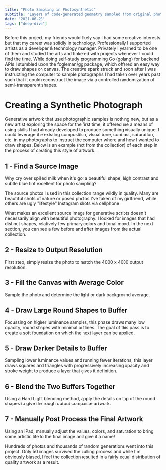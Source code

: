 ```yaml
---
title: "Photo Sampling in Photosynthetic"
subtitle: "Layers of code-generated geometry sampled from original photographs to create dream-like worlds."
date: "2021-06-28"
tags: ["deep-dive"]
---
```


Before this project, my friends would likely say I had some creative interests but that my career was solidly in technology. Professionally I supported artists as a developer & technology manager. Privately I yearned to be one of them and studied the arts and tinkered with projects whenever I could find the time. While doing self-study programming Go (golang) for backend APIs I stumbled upon the fogleman/gg package, which offered an easy way to draw shapes on canvas. The creative spark struck and soon after I was instructing the computer to sample photographs I had taken over years past such that it could reconstruct the image via a controlled randomization of semi-transparent shapes.

<ImageEmbed src="photosynthetic-collage.jpg" alt="Photosynthetic Collage" width={1572} height={1060} priority="true" />

# Creating a Synthetic Photograph

Generative artwork that use photographic samples is nothing new, but as a new artist exploring the space for the first time, it offered me a means of using skills I had already developed to produce something visually unique. I could leverage the existing composition, visual tone, contrast, saturation, etc. in my photographs to instruct the computer where and how I wanted to draw shapes. Below is an example (not from the collection) of each step in the process of creating this style of artwork.

## 1 - Find a Source Image

<ImageEmbed src="photosynthetic-1-source.jpg" alt="Photosynthetic Step 1" width={288} height={512} priority="true" />

Why cry over spilled milk when it's got a beautiful shape, high contrast and subtle blue tint excellent for photo sampling?

The source photos I used in this collection range wildly in quality. Many are beautiful shots of nature or posed photos I've taken of my girlfriend, while others are ugly "lifestyle" Instagram shots via cellphone

What makes an excellent source image for generative scripts doesn't necessarily align with beautiful photography. I looked for images that had distinct shapes, relatively few primary colors and tonal mood. In the next section, you can see a few before and after images from the actual collection.

## 2 - Resize to Output Resolution

<ImageEmbed src="photosynthetic-2-resize.jpg" alt="Photosynthetic Step 2" width={384} height={384} />

First step, simply resize the photo to match the 4000 x 4000 output resolution.

## 3 - Fill the Canvas with Average Color

<ImageEmbed src="photosynthetic-3-fill.jpg" alt="Photosynthetic Step 3" width={384} height={384} />

Sample the photo and determine the light or dark background average.

## 4 - Draw Large Round Shapes to Buffer

<ImageEmbed src="photosynthetic-4-round.jpg" alt="Photosynthetic Step 4" width={512} height={512} />

Focussing on higher luminance samples, this phase draws many low opacity, round shapes with minimal outlines. The goal of this pass is to create a soft foundation on which the next layer can be applied.

## 5 - Draw Darker Details to Buffer

<ImageEmbed src="photosynthetic-5-dark.jpg" alt="Photosynthetic Step 5" width={512} height={512} />

Sampling lower luminance values and running fewer iterations, this layer draws squares and triangles with progressively increasing opacity and stroke weight to produce a layer that gives it definition.

## 6 - Blend the Two Buffers Together

<ImageEmbed src="photosynthetic-6-blend.jpg" alt="Photosynthetic Step 6" width={1024} height={1024} />

Using a Hard Light blending method, apply the details on top of the round shapes to give the rough output composite artwork.

## 7 - Manually Post Process the Final Artwork

<ImageEmbed src="photosynthetic-7-post-process.jpg" alt="Photosynthetic Step 7" width={1024} height={1024} />

Using an iPad, manually adjust the values, colors, and saturation to bring some artistic life to the final image and give it a name!

Hundreds of photos and thousands of random generations went into this project. Only 50 images survived the culling process and while I'm obviously biased, I feel the collection resulted in a fairly equal distribution of quality artwork as a result.
